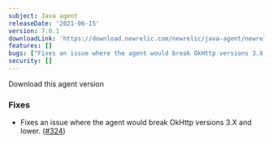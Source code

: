 ```yaml
---
subject: Java agent
releaseDate: '2021-06-15'
version: 7.0.1
downloadLink: 'https://download.newrelic.com/newrelic/java-agent/newrelic-agent/7.0.1/'
features: []
bugs: ["Fixes an issue where the agent would break OkHttp versions 3.X and lower"]
security: []
---
```

<ButtonGroup>
  <ButtonLink
    role="button"
    to="https://download.newrelic.com/newrelic/java-agent/newrelic-agent/7.0.1/"
    variant="primary"
  >
    Download this agent version
  </ButtonLink>
</ButtonGroup>

### Fixes

* Fixes an issue where the agent would break OkHttp versions 3.X and lower. ([#324](https://github.com/newrelic/newrelic-java-agent/issues/324))
